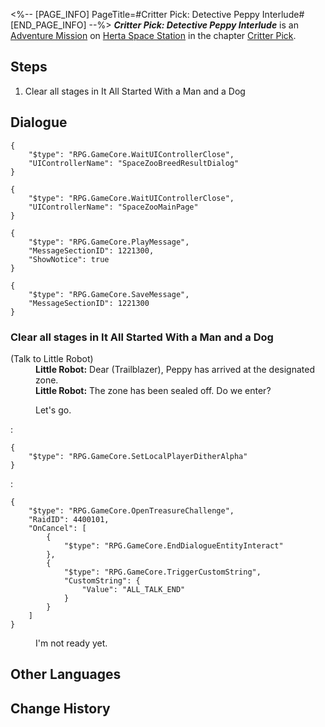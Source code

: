 <%-- [PAGE_INFO]
PageTitle=#Critter Pick: Detective Peppy Interlude#
[END_PAGE_INFO] --%>
{{Stub|Dialogue.}}
{{Mission Infobox
|id            = 8016210
|title         = 
|image         = <!--Mission Critter Pick Detective Peppy Interlude.png-->
|type          = Adventure
|event_name    = 
|chapter       = Critter Pick
|requirements  = [[Adventure Mission]] ''[[Critter Pick: Nurture]]'' completed
|summary       = <!--official mission summary from Fate's Atlas-->
|characters    = Little Robot; Trailblazer
|startLocation = [[Herta Space Station]] - [[Seclusion Zone]]
|world         = Herta Space Station
|area          = Seclusion Zone
|prev          = Critter Pick: Nurture
|next          = Critter Pick: Reunion
|rewards       = Credit*5,000
}}
'''''Critter Pick: Detective Peppy Interlude''''' is an [[Adventure Mission]] on [[Herta Space Station]] in the chapter [[Critter Pick]].

==Steps==
# Clear all stages in It All Started With a Man and a Dog

<!--
==Gameplay Notes==

--><!--
==Trial Character==

-->
==Dialogue==
{{Stub Dialogue}}
<pre>{
	"$type": "RPG.GameCore.WaitUIControllerClose",
	"UIControllerName": "SpaceZooBreedResultDialog"
}</pre>
<pre>{
	"$type": "RPG.GameCore.WaitUIControllerClose",
	"UIControllerName": "SpaceZooMainPage"
}</pre>
<pre>{
	"$type": "RPG.GameCore.PlayMessage",
	"MessageSectionID": 1221300,
	"ShowNotice": true
}</pre>
<pre>{
	"$type": "RPG.GameCore.SaveMessage",
	"MessageSectionID": 1221300
}</pre>
{{Dialogue End}}

===Clear all stages in It All Started With a Man and a Dog{{subst:void|<!--801621002-->}}===
{{Mission Description|type=adventure|location=Seclusion Zone|update|Asta approaches you for help: Peppy is missing, and she's too busy, so she needs you to find Peppy. Fortunately, the nurturing work is going very well, so you happen to be free right now &mdash; go help out.<br />How exactly is Peppy's disappearance connected to the creations? The Helper Robot isn't very clear on this, either.}}
{{Dialogue Start}}

;(Talk to Little Robot)
:'''Little Robot:''' Dear (Trailblazer), Peppy has arrived at the designated zone.
:'''Little Robot:''' The zone has been sealed off. Do we enter?
:{{DIcon|Arrow}} Let's go.
:<pre>{
	"$type": "RPG.GameCore.SetLocalPlayerDitherAlpha"
}</pre>
:<pre>{
	"$type": "RPG.GameCore.OpenTreasureChallenge",
	"RaidID": 4400101,
	"OnCancel": [
		{
			"$type": "RPG.GameCore.EndDialogueEntityInteract"
		},
		{
			"$type": "RPG.GameCore.TriggerCustomString",
			"CustomString": {
				"Value": "ALL_TALK_END"
			}
		}
	]
}</pre>
:{{DIcon|Exit}} I'm not ready yet.
{{Dialogue End}}

==Other Languages==
{{Other Languages
|en   = Critter Pick: Detective Peppy Interlude
|zhs  = 异宠拾遗：神探佩佩间章集
|zht  = 異寵拾遺：神探佩佩間章集
|ja   = わくわくワンダーペット：幕間・名探偵ペペ
|ko   = 이색 펫 연구: 명탐정 페피의 막간극
|es   = Búsqueda de mascotas exóticas: colección de interludios del detective Peppy
|fr   = Chasse aux créatures insolites&nbsp;: Interlude du détective Peppy
|ru   = Охота на экзотических питомцев: Похождения детектива Пеппи
|th   = รวบรวมสิ่งมีชีวิตสุดแปลก: บันทึกสลับฉากของยอดนักสืบ Peppy
|vi   = Góp Nhặt Thú Cưng: Chương Thám Tử Peppy
|de   = Exotische Haustiersammlung: Sammlung – Zwischenkapitel Detektiv Peppy
|id   = Budi Daya Makhluk Eksotis: Kumpulan Chapter Detektif Peppy
|pt   = Escolha de Criaturas: Interlúdio do Detetive Peppy
}}

==Change History==
{{Change History|1.6}}
